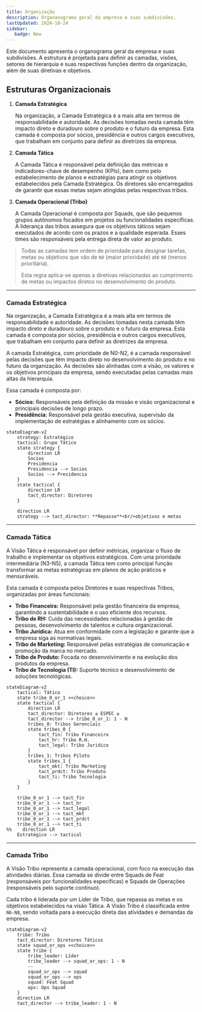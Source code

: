 ```yaml
---
title: Organização
description: Organanograma geral da empresa e suas subdivisões.
lastUpdated: 2024-10-24
sidebar:
   badge: New
---
```


Este documento apresenta o organograma geral da empresa e suas subdivisões. A estrutura é projetada para definir as
camadas, visões, setores de hierarquia e suas respectivas funções dentro da organização, além de suas diretivas e
objetivos.

## Estruturas Organizacionais

1. **Camada Estratégica**

   Na organização, a Camada Estratégica é a mais alta em termos de responsabilidade e autoridade. As decisões tomadas
   nesta camada têm impacto direto e duradouro sobre o produto e o futuro da empresa. Esta camada é composta por sócios,
   presidência e outros cargos executivos, que trabalham em conjunto para definir as diretrizes da empresa.

2. **Camada Tática**

   A Camada Tática é responsável pela definição das métricas e indicadores-chave de desempenho (KPIs), bem como pelo
   estabelecimento de planos e estratégias para atingir os objetivos estabelecidos pela Camada Estratégica. Os diretores
   são encarregados de garantir que essas metas sejam atingidas pelas respectivas tribos.

3. **Camada Operacional (Tribo)**

   A Camada Operacional é composta por Squads, que são pequenos grupos autônomos focados em projetos ou funcionalidades
   específicas. A liderança das tribos assegura que os objetivos táticos sejam executados de acordo com os prazos e a
   qualidade esperada. Esses times são responsáveis pela entrega direta de valor ao produto.

> Todas as camadas tem ordem de prioridade para designar tarefas, metas ou objetivos que vão de `N0` (maior prioridade)
> até `N8` (menos prioritária).
>
> Esta regra aplica-se apenas a diretivas relacionadas ao cumprimento de metas ou impactos diretos no desenvolvimento do
> produto.

---

### Camada Estratégica

Na organização, a Camada Estratégica é a mais alta em termos de responsabilidade e autoridade. As decisões tomadas nesta
camada têm impacto direto e duradouro sobre o produto e o futuro da empresa. Esta camada é composta por sócios,
presidência e outros cargos executivos, que trabalham em conjunto para definir as diretrizes da empresa.

A camada Estratégica, com prioridade de N0-N2, é a camada responsável pelas decisões que têm impacto direto no
desenvolvimento do produto e no futuro da organização. As decisões são alinhadas com a visão, os valores e os objetivos
principais da empresa, sendo executadas pelas camadas mais altas da hierarquia.

Essa camada é composta por:

- **Sócios:** Responsáveis pela definição da missão e visão organizacional e principais decisões de longo prazo.
- **Presidência:** Responsável pela gestão executiva, supervisão da implementação de estratégias e alinhamento com os sócios.

```mermaid
stateDiagram-v2
    strategy: Estratégico
    tactical: Grupo Tático
    state strategy {
        direction LR
        Socios
        Presidencia
        Presidencia --> Socios
        Socios --> Presidencia
    }
    state tactical {
        direction LR
        tact_director: Diretores
    }

    direction LR
    strategy --> tact_director: **Repasse**<br/>objetivos e metas
```

---

### Camada Tática

A Visão Tática é responsável por definir métricas, organizar o fluxo de trabalho e implementar os objetivos
estratégicos. Com uma prioridade intermediária (N3-N5), a camada Tática tem como principal função transformar as metas
estratégicas em planos de ação práticos e mensuráveis.

Esta camada é composta pelos Diretores e suas respectivas Tribos, organizadas por áreas funcionais:

- **Tribo Financeira:** Responsável pela gestão financeira da empresa, garantindo a sustentabilidade e o uso eficiente dos
  recursos.
- **Tribo de RH:** Cuida das necessidades relacionadas à gestão de pessoas, desenvolvimento de talentos e cultura
  organizacional.
- **Tribo Jurídica:** Atua em conformidade com a legislação e garante que a empresa siga as normativas legais.
- **Tribo de Marketing:** Responsável pelas estratégias de comunicação e promoção da marca no mercado.
- **Tribo de Produto:** Focada no desenvolvimento e na evolução dos produtos da empresa.
- **Tribo de Tecnologia (TI):** Suporte técnico e desenvolvimento de soluções tecnológicas.

```mermaid
stateDiagram-v2
    tactical: Tático
    state tribe_0_or_1 <<choice>>
    state tactical {
        direction LR
        tact_director: Diretores ≤ ESPEC ≥
        tact_director --> tribe_0_or_1: 1 - N
        tribes_0: Tribos Gerenciais
        state tribes_0 {
            tact_fin: Tribo Financeiro
            tact_hr: Tribo R.H.
            tact_legal: Tribo Juridico
        }
        tribes_1: Tribos Piloto
        state tribes_1 {
            tact_mkt: Tribo Marketing
            tact_prdct: Tribo Produto
            tact_ti: Tribo Tecnologia
        }
    }

    tribe_0_or_1 --> tact_fin
    tribe_0_or_1 --> tact_hr
    tribe_0_or_1 --> tact_legal
    tribe_0_or_1 --> tact_mkt
    tribe_0_or_1 --> tact_prdct
    tribe_0_or_1 --> tact_ti
%%    direction LR
    Estratégico --> tactical
```

---

### Camada Tribo

A Visão Tribo representa a camada operacional, com foco na execução das atividades diárias. Essa camada se divide entre
Squads de Feat (responsáveis por funcionalidades específicas) e Squads de Operações (responsáveis pelo suporte
contínuo).

Cada tribo é liderada por um Líder de Tribo, que repassa as metas e os objetivos estabelecidos na visão Tática. A Visão
Tribo é classificada entre `N6-N8`, sendo voltada para a execução direta das atividades e demandas da empresa.

```mermaid
stateDiagram-v2
    tribe: Tribo
    tact_director: Diretores Táticos
    state squad_or_ops <<choice>>
    state tribe {
        tribe_leader: Líder
        tribe_leader --> squad_or_ops: 1 - N
        --
        squad_or_ops --> squad
        squad_or_ops --> ops
        squad: Feat Squad
        ops: Ops Squad
    }
    direction LR
    tact_director --> tribe_leader: 1 - N
```

